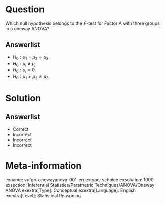 Question
========
  
Which null hypothesis belongs to the *F*-test for Factor A with three groups in a oneway ANOVA? 
  
Answerlist
----------
* $H_{0}: \mu_{1}= \mu_{2}= \mu_{3}$.
* $H_{0}: \mu_{i}\neq \mu_{j}$.
* $H_{0}: \mu_{i}= 0$.
* $H_{0}: \mu_{1}\neq  \mu_{2}\neq  \mu_{3}$.

Solution
========

Answerlist
----------
* Correct
* Incorrect
* Incorrect
* Incorrect

Meta-information
================
exname: vufgb-onewayanova-001-en
extype: schoice
exsolution: 1000
exsection: Inferential Statistics/Parametric Techniques/ANOVA/Oneway ANOVA
exextra[Type]: Conceptual
exextra[Language]: English
exextra[Level]: Statistical Reasoning